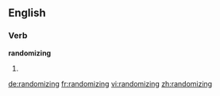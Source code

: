 ==English==

===Verb===
'''randomizing'''

# {{present participle of|randomize}}

[[de:randomizing]]
[[fr:randomizing]]
[[vi:randomizing]]
[[zh:randomizing]]